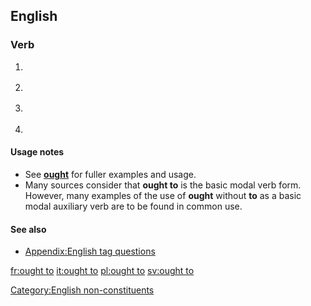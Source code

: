 {{also|ought|aught to do with}}
==English==

===Verb===
{{infl|en|verb|head=[[ought]] [[to#Particle|to]]}}

# {{auxiliary}} {{non-gloss definition|Indicating [[duty]] or [[obligation]].}}
# {{auxiliary}} {{non-gloss definition|Indicating [[advisability]] or [[prudence]].}}
# {{auxiliary}} {{non-gloss definition|Indicating [[desirability]].}}
# {{auxiliary}} {{non-gloss definition|Indicating [[likelihood]] or [[probability]].}}

====Usage notes====
* See '''[[ought]]''' for fuller examples and usage.
* Many sources consider that '''ought to''' is the basic modal verb form. However, many examples of the use of '''ought''' without '''to''' as a basic modal auxiliary verb are to be found in common use.

====See also====
* [[Appendix:English tag questions]]

[[Category:English non-constituents]]

[[fr:ought to]]
[[it:ought to]]
[[pl:ought to]]
[[sv:ought to]]